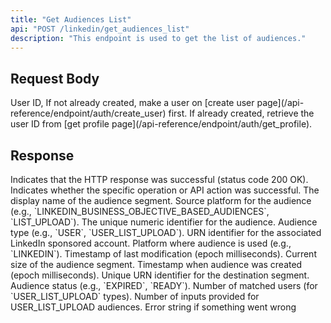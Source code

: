 ```yaml
---
title: "Get Audiences List"
api: "POST /linkedin/get_audiences_list"
description: "This endpoint is used to get the list of audiences."
---
```


## Request Body

<ParamField body="userId" type="string" required>
	User ID, If not already created, make a user on [create user
	page](/api-reference/endpoint/auth/create_user) first. If already created,
	retrieve the user ID from [get profile
	page](/api-reference/endpoint/auth/get_profile).
</ParamField>

## Response

<ResponseField name="success" type="boolean">
	Indicates that the HTTP response was successful (status code 200 OK).
</ResponseField>

<ResponseField name="results" type="object">
	<Expandable title="Results Object">
		<ResponseField name="success" type="boolean">
			Indicates whether the specific operation or API action was
			successful.
		</ResponseField>
		<ResponseField name="audiences" type="object[]">
			<Expandable title="Audience Object">
				<ResponseField name="name" type="string">
					The display name of the audience segment.
				</ResponseField>
				<ResponseField name="sourcePlatform" type="string">
					Source platform for the audience (e.g.,
					`LINKEDIN_BUSINESS_OBJECTIVE_BASED_AUDIENCES`,
					`LIST_UPLOAD`).
				</ResponseField>
				<ResponseField name="id" type="number">
					The unique numeric identifier for the audience.
				</ResponseField>
				<ResponseField name="type" type="string">
					Audience type (e.g., `USER`, `USER_LIST_UPLOAD`).
				</ResponseField>
				<ResponseField name="account" type="string">
					URN identifier for the associated LinkedIn sponsored
					account.
				</ResponseField>
				<ResponseField name="destinations" type="object[]">
					<Expandable title="Destination Object">
						<ResponseField name="destination" type="string">
							Platform where audience is used (e.g., `LINKEDIN`).
						</ResponseField>
						<ResponseField name="lastModified" type="number">
							Timestamp of last modification (epoch milliseconds).
						</ResponseField>
						<ResponseField name="audienceSize" type="number">
							Current size of the audience segment.
						</ResponseField>
						<ResponseField name="created" type="number">
							Timestamp when audience was created (epoch
							milliseconds).
						</ResponseField>
						<ResponseField
							name="destinationSegmentId"
							type="string"
						>
							Unique URN identifier for the destination segment.
						</ResponseField>
						<ResponseField name="status" type="string">
							Audience status (e.g., `EXPIRED`, `READY`).
						</ResponseField>
						<ResponseField
							name="matchedCount"
							type="number"
							optional="true"
						>
							Number of matched users (for `USER_LIST_UPLOAD`
							types).
						</ResponseField>
					</Expandable>
				</ResponseField>
				<ResponseField name="inputCount" type="number" optional="true">
					Number of inputs provided for USER_LIST_UPLOAD audiences.
				</ResponseField>
			</Expandable>
		</ResponseField>
		<ResponseField name="error" type="string">
			Error string if something went wrong
		</ResponseField>
	</Expandable>
</ResponseField>
